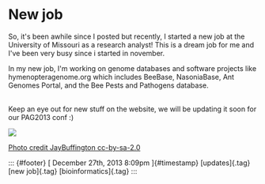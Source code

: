 New job
=======

So, it's been awhile since I posted but recently, I started a new job at
the University of Missouri as a research analyst! This is a dream job
for me and I've been very busy since i started in november.

In my new job, I'm working on genome databases and software projects
like hymenopteragenome.org which includes BeeBase, NasoniaBase, Ant
Genomes Portal, and the Bee Pests and Pathogens database.

\
Keep an eye out for new stuff on the website, we will be updating it
soon for our PAG2013 conf :)

![](../../media/71361926453_0.jpg)

[Photo credit JayBuffington
cc-by-sa-2.0](http://commons.wikimedia.org/wiki/File:Mizzou-columns-JayBuffington.jpg)

::: {#footer}
[ December 27th, 2013 8:09pm ]{#timestamp} [updates]{.tag} [new
job]{.tag} [bioinformatics]{.tag}
:::
